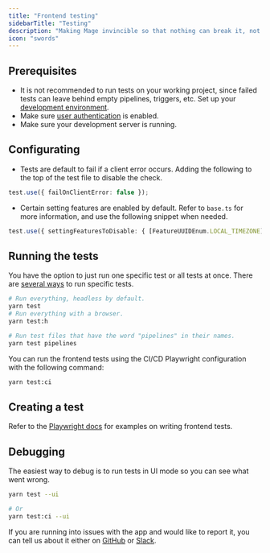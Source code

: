 ```yaml
---
title: "Frontend testing"
sidebarTitle: "Testing"
description: "Making Mage invincible so that nothing can break it, not even itself."
icon: "swords"
---
```


## Prerequisites

- It is not recommended to run tests on your working project, since failed tests can leave behind
empty pipelines, triggers, etc. Set up your
[development environment](https://docs.mage.ai/contributing/development-environment).
- Make sure [user authentication](https://docs.mage.ai/production/authentication/overview) is enabled.
- Make sure your development server is running.

## Configurating

- Tests are default to fail if a client error occurs. Adding the following to the top of the test file to disable the check.

```ts
test.use({ failOnClientError: false });
```

- Certain setting features are enabled by default. Refer to `base.ts` for more information, and use the following snippet when needed.

```ts
test.use({ settingFeaturesToDisable: { [FeatureUUIDEnum.LOCAL_TIMEZONE]: true } });
```

## Running the tests

You have the option to just run one specific test or all tests at once. There are
[several ways](https://playwright.dev/docs/running-tests) to run specific tests.

```bash
# Run everything, headless by default.
yarn test
# Run everything with a browser.
yarn test:h

# Run test files that have the word "pipelines" in their names.
yarn test pipelines
```

You can run the frontend tests using the CI/CD Playwright configuration with the following command:
```bash
yarn test:ci
```

## Creating a test

Refer to the [Playwright docs](https://playwright.dev/docs/writing-tests) for examples on writing frontend tests.

## Debugging

The easiest way to debug is to run tests in UI mode so you can see what went wrong.

```bash
yarn test --ui

# Or
yarn test:ci --ui
```

If you are running into issues with the app and would like to report it, you can tell us about it either on [GitHub](https://github.com/mage-ai/mage-ai/issues/new/choose) or [Slack](https://www.mage.ai/chat).

